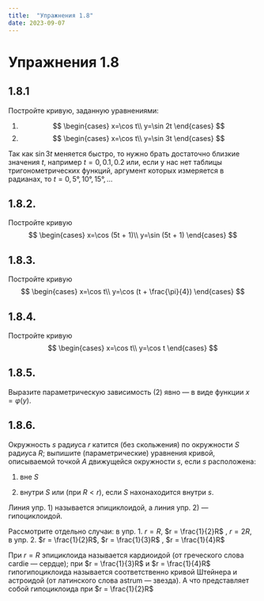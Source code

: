 ```yaml
---
title:  "Упражнения 1.8"
date: 2023-09-07
---
```

# Упражнения 1.8

## 1.8.1

Постройте кривую, заданную уравнениями:

1.
$$
    \begin{cases}
    x=\cos t\\
    y=\sin 2t
    \end{cases}
$$
2.
$$
    \begin{cases}
    x=\cos t\\
    y=\sin 3t
    \end{cases}
$$

::: {.callout-tip title="Указание" collapse="true"}
Так как $\sin 3t$
меняется быстро, то нужно брать достаточно
близкие значения $t$, например $t=0, 0.1, 0.2$
или, если у нас нет таблицы тригонометрических функций, аргумент которых
измеряется в радианах, то $t=0, 5°, 10°, 15°, \ldots$
:::

## 1.8.2.

Постройте кривую
$$
\begin{cases}
x=\cos (5t + 1)\\
y=\sin (5t + 1)
\end{cases}
$$

## 1.8.3.

Постройте кривую
$$
\begin{cases}
x=\cos t\\
y=\cos (t + \frac{\pi}{4})
\end{cases}
$$

## 1.8.4.

Постройте кривую
$$
\begin{cases}
x=\cos t\\
y=\cos t
\end{cases}
$$

## 1.8.5.
Выразите параметрическую
зависимость (2) явно — в виде функции $x=\varphi (y)$.

## 1.8.6.

Окружность $s$ радиуса $r$ катится
(без скольжения) по окружности $S$ радиуса $R$;
выпишите (параметрические) уравнения
кривой, описываемой точкой $А$ движущейся
окружности $s$, если $s$ расположена:

1. вне $S$

2. внутри $S$ или (при $R < r$), если $S$ нахонаходится внутри $s$.

::: {.callout-note title="Замечение"}
Линия упр. 1) называется эпициклоидой, а линия упр. 2) — гипоциклоидой.
:::

Рассмотрите отдельно случаи: в упр.
1. $r = R$, $r = \frac{1}{2}R$ , $r = 2R$,
в  упр.
2. $r = \frac{1}{2}R$, $r = \frac{1}{3}R$ ,
$r = \frac{1}{4}R$

::: {.callout-note title="Замечение"}
При $r = R$ эпициклоида
называется кардиоидой (от греческого слова
cardie — сердце); 
при $r = \frac{1}{3}R$ и 
$r = \frac{1}{4}R$ гипогипоциклоида называется соответственно кривой
Штейнера и астроидой (от латинского слова
astrum — звезда). А что представляет собой
гипоциклоида при $r = \frac{1}{2}R$
:::